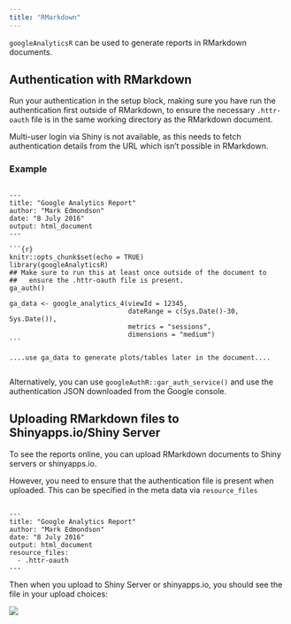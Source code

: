 ```yaml
---
title: "RMarkdown"
---
```


`googleAnalyticsR` can be used to generate reports in RMarkdown documents.

## Authentication with RMarkdown

Run your authentication in the setup block, making sure you have run the authentication first outside of RMarkdown, to ensure the necessary `.httr-oauth` file is in the same working directory as the RMarkdown document.

Multi-user login via Shiny is not available, as this needs to fetch authentication details from the URL which isn't possible in RMarkdown.

### Example

<pre class="markdown"><code>
---
title: "Google Analytics Report"
author: "Mark Edmondson"
date: "8 July 2016"
output: html_document
---

&#96;&#96;&#96;{r}
knitr::opts_chunk$set(echo = TRUE)
library(googleAnalyticsR)
## Make sure to run this at least once outside of the document to
##   ensure the .httr-oauth file is present. 
ga_auth()

ga_data <- google_analytics_4(viewId = 12345, 
                              dateRange = c(Sys.Date()-30, Sys.Date()), 
                              metrics = "sessions",
                              dimensions = "medium")
&#96;&#96;&#96;

....use ga_data to generate plots/tables later in the document....

</code></pre>

Alternatively, you can use `googleAuthR::gar_auth_service()` and use the authentication JSON downloaded from the Google console.

## Uploading RMarkdown files to Shinyapps.io/Shiny Server

To see the reports online, you can upload RMarkdown documents to Shiny servers or shinyapps.io.  

However, you need to ensure that the authentication file is present when uploaded.  This can be specified in the meta data via `resource_files`

<pre class="markdown"><code>
---
title: "Google Analytics Report"
author: "Mark Edmondson"
date: "8 July 2016"
output: html_document
resource_files:
  - .httr-oauth
---
</code></pre>

Then when you upload to Shiny Server or shinyapps.io, you should see the file in your upload choices:

![](auth_token_markdown.png)
